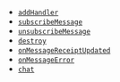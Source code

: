 
- [`addHandler`](/conversational-ai/reference/ios#addhandler)
- [`subscribeMessage`](/conversational-ai/reference/ios#subscribemessage)
- [`unsubscribeMessage`](/conversational-ai/reference/ios#unsubscribemessage)
- [`destroy`](/conversational-ai/reference/ios#destroy)
- [`onMessageReceiptUpdated`](/conversational-ai/reference/ios#onmessagereceiptupdated)
- [`onMessageError`](/conversational-ai/reference/ios#onmessageerror)
- [`chat`](/conversational-ai/reference/ios#chat)
